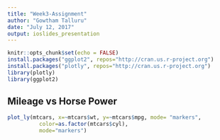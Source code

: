 ---
title: "Week3-Assignment"
author: "Gowtham Talluru"
date: "July 12, 2017"
output: ioslides_presentation
---

```{r setup, include=FALSE}
knitr::opts_chunk$set(echo = FALSE)
install.packages("ggplot2", repos="http://cran.us.r-project.org")
install.packages("plotly", repos="http://cran.us.r-project.org")
library(plotly)
library(ggplot2)
```


## Mileage vs Horse Power

```{r plot, warning=FALSE, message=FALSE}



plot_ly(mtcars, x=~mtcars$wt, y=~mtcars$mpg, mode= "markers",
          color=as.factor(mtcars$cyl),
          mode="markers")
```

